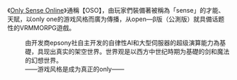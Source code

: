 《[[Only_Sense_Online|Only Sense Online]]》通稱【OSO】，由玩家們裝備著被稱為「sense」的才能、天賦，以only one的游戏风格而廣为傳播，从open—β版（公測版）就具備话题性的VRMMORPG遊戲。
:由开发商epsony社自主开发的自律性AI和大型伺服器的超级演算能力為基礎，具现出真实的架空世界。世界观是以西方中世纪時期为基礎的剑和魔法的幻想世界。
:——游戏风格是成为真正的only——